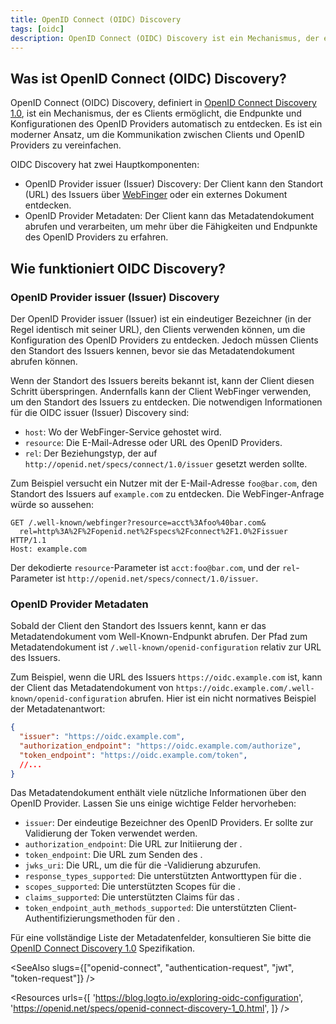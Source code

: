 ```yaml
---
title: OpenID Connect (OIDC) Discovery
tags: [oidc]
description: OpenID Connect (OIDC) Discovery ist ein Mechanismus, der es Clients ermöglicht, die Endpunkte und Konfigurationen des OpenID Providers automatisch zu entdecken.
---
```


## Was ist OpenID Connect (OIDC) Discovery?

OpenID Connect (OIDC) Discovery, definiert in [OpenID Connect Discovery 1.0](https://openid.net/specs/openid-connect-discovery-1_0.html), ist ein Mechanismus, der es <Ref slug="client">Clients</Ref> ermöglicht, die Endpunkte und Konfigurationen des OpenID Providers automatisch zu entdecken. Es ist ein moderner Ansatz, um die Kommunikation zwischen Clients und <Ref slug="openid-connect" headingId="openid-provider-op">OpenID Providers</Ref> zu vereinfachen.

OIDC Discovery hat zwei Hauptkomponenten:

- OpenID Provider issuer (Issuer) Discovery: Der Client kann den Standort (URL) des Issuers über [WebFinger](https://tools.ietf.org/html/rfc7033) oder ein externes Dokument entdecken.
- OpenID Provider Metadaten: Der Client kann das Metadatendokument abrufen und verarbeiten, um mehr über die Fähigkeiten und Endpunkte des OpenID Providers zu erfahren.

## Wie funktioniert OIDC Discovery?

### OpenID Provider issuer (Issuer) Discovery

Der OpenID Provider issuer (Issuer) ist ein eindeutiger Bezeichner (in der Regel identisch mit seiner URL), den Clients verwenden können, um die Konfiguration des OpenID Providers zu entdecken. Jedoch müssen Clients den Standort des Issuers kennen, bevor sie das Metadatendokument abrufen können.

Wenn der Standort des Issuers bereits bekannt ist, kann der Client diesen Schritt überspringen. Andernfalls kann der Client WebFinger verwenden, um den Standort des Issuers zu entdecken. Die notwendigen Informationen für die OIDC issuer (Issuer) Discovery sind:

- `host`: Wo der WebFinger-Service gehostet wird.
- `resource`: Die E-Mail-Adresse oder URL des OpenID Providers.
- `rel`: Der Beziehungstyp, der auf `http://openid.net/specs/connect/1.0/issuer` gesetzt werden sollte.

Zum Beispiel versucht ein Nutzer mit der E-Mail-Adresse `foo@bar.com`, den Standort des Issuers auf `example.com` zu entdecken. Die WebFinger-Anfrage würde so aussehen:

```http
GET /.well-known/webfinger?resource=acct%3Afoo%40bar.com&
  rel=http%3A%2F%2Fopenid.net%2Fspecs%2Fconnect%2F1.0%2Fissuer HTTP/1.1
Host: example.com
```

Der dekodierte `resource`-Parameter ist `acct:foo@bar.com`, und der `rel`-Parameter ist `http://openid.net/specs/connect/1.0/issuer`.

### OpenID Provider Metadaten

Sobald der Client den Standort des Issuers kennt, kann er das Metadatendokument vom Well-Known-Endpunkt abrufen. Der Pfad zum Metadatendokument ist `/.well-known/openid-configuration` relativ zur URL des Issuers.

Zum Beispiel, wenn die URL des Issuers `https://oidc.example.com` ist, kann der Client das Metadatendokument von `https://oidc.example.com/.well-known/openid-configuration` abrufen. Hier ist ein nicht normatives Beispiel der Metadatenantwort:

```json
{
  "issuer": "https://oidc.example.com",
  "authorization_endpoint": "https://oidc.example.com/authorize",
  "token_endpoint": "https://oidc.example.com/token",
  //...
}
```

Das Metadatendokument enthält viele nützliche Informationen über den OpenID Provider. Lassen Sie uns einige wichtige Felder hervorheben:

- `issuer`: Der eindeutige Bezeichner des OpenID Providers. Er sollte zur Validierung der Token verwendet werden.
- `authorization_endpoint`: Die URL zur Initiierung der <Ref slug="authentication-request" />.
- `token_endpoint`: Die URL zum Senden des <Ref slug="token-request" />.
- `jwks_uri`: Die URL, um die <Ref slug="jwk" headingId="json-web-key-set-jwks" /> für die <Ref slug="signing-key" />-Validierung abzurufen.
- `response_types_supported`: Die unterstützten Antworttypen für die <Ref slug="authentication-request" />.
- `scopes_supported`: Die unterstützten <Ref slug="scope">Scopes</Ref> für die <Ref slug="authentication-request" />.
- `claims_supported`: Die unterstützten <Ref slug="claim">Claims</Ref> für das <Ref slug="id-token" />.
- `token_endpoint_auth_methods_supported`: Die unterstützten Client-Authentifizierungsmethoden für den <Ref slug="token-request" />.

Für eine vollständige Liste der Metadatenfelder, konsultieren Sie bitte die [OpenID Connect Discovery 1.0](https://openid.net/specs/openid-connect-discovery-1_0.html#ProviderMetadata) Spezifikation.

<SeeAlso slugs={["openid-connect", "authentication-request", "jwt", "token-request"]} />

<Resources
  urls={[
    'https://blog.logto.io/exploring-oidc-configuration',
    'https://openid.net/specs/openid-connect-discovery-1_0.html',
  ]}
/>